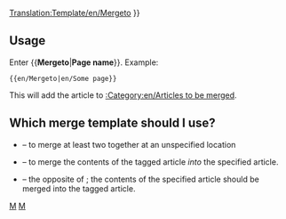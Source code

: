 <noinclude>[[Translation:Template/en/Mergeto]]</noinclude>{{en/Ambox| type  = move
| image = en/Mergeto.png
| text  =  {{#IF: {{{1|}}} |It has been suggested that this article or section be [https://www.wikipedia.org/wiki/Wikipedia:Merging and moving pages merged] into<!--
                            --> ''[[:{{NAMESPACE}}:{{{1}}}|{{{1}}}]]''. ([[:{{NAMESPACE}} talk:{{{1}}}|Discuss]]) | No page name was supplied, fix this or remove the template
}} }}<includeonly>{{{2|[[Category:en/Articles to be merged|{{PAGENAME}}]]}}}</includeonly><noinclude>

==Usage==
Enter <nowiki>{{</nowiki>'''Mergeto'''|'''Page name'''<nowiki>}}</nowiki>. Example:
<pre>{{en/Mergeto|en/Some page}}</pre>
This will add the article to [[:Category:en/Articles to be merged]].

== Which merge template should I use? ==
* {{en/S|en/Merge}} &ndash; to merge at least two together at an unspecified location
* {{en/S|en/Mergeto}} &ndash; to merge the contents of the tagged article ''into'' the specified article.
* {{en/S|en/Mergefrom}} &ndash; the opposite of {{en/S|en/Mergeto}}; the contents of the specified article should be merged into the tagged article.

[[Category:en/Templates|M]][[Category:en/Message boxes|M]]</noinclude>
